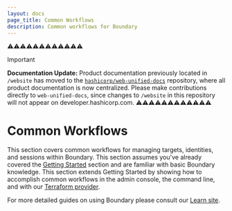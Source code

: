 ```yaml
---
layout: docs
page_title: Common Workflows
description: Common workflows for Boundary
---
```


⚠️⚠️⚠️⚠️⚠️⚠️⚠️⚠️⚠️⚠️⚠️⚠️
> [!IMPORTANT]  
> **Documentation Update:** Product documentation previously located in `/website` has moved to the [`hashicorp/web-unified-docs`](https://github.com/hashicorp/web-unified-docs) repository, where all product documentation is now centralized. Please make contributions directly to `web-unified-docs`, since changes to `/website` in this repository will not appear on developer.hashicorp.com.
⚠️⚠️⚠️⚠️⚠️⚠️⚠️⚠️⚠️⚠️⚠️⚠️

# Common Workflows

This section covers common workflows for managing targets, identities, and sessions within Boundary. This section assumes you've already covered the [Getting Started](/boundary/docs/getting-started) section and are familiar with basic Boundary knowledge. This section extends Getting Started by showing how to accomplish common workflows in the admin console, the command line, and with our [Terraform provider](https://github.com/hashicorp/terraform-provider-boundary).

For more detailed guides on using Boundary please consult our [Learn site](/boundary/tutorials).
